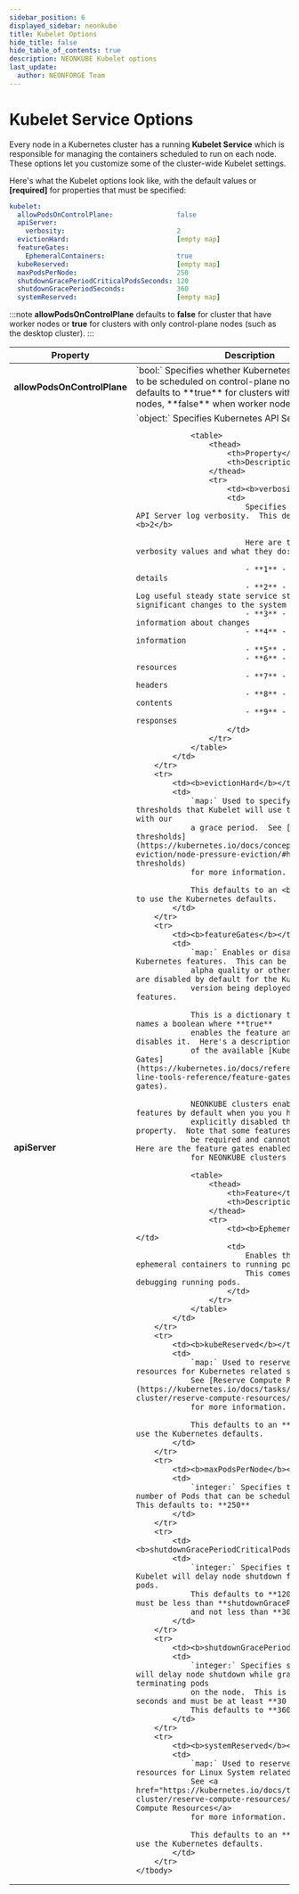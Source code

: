 ```yaml
---
sidebar_position: 6
displayed_sidebar: neonkube
title: Kubelet Options
hide_title: false
hide_table_of_contents: true
description: NEONKUBE Kubelet options
last_update:
  author: NEONFORGE Team
---
```



# Kubelet Service Options

Every node in a Kubernetes cluster has a running **Kubelet Service** which is responsible
for managing the containers scheduled to run on each node.  These options let you customize
some of the cluster-wide Kubelet settings.

Here's what the Kubelet options look like, with the default values
or **[required]** for properties that must be specified:

```yaml
kubelet:
  allowPodsOnControlPlane:                false
  apiServer:
    verbosity:                            2
  evictionHard:                           [empty map]
  featureGates:                           
    EphemeralContainers:                  true
  kubeReserved:                           [empty map]
  maxPodsPerNode:                         250
  shutdownGracePeriodCriticalPodsSeconds: 120
  shutdownGracePeriodSeconds:             360
  systemReserved:                         [empty map]
```                                       

:::note
**allowPodsOnControlPlane** defaults to **false** for cluster that have worker nodes
or **true** for clusters with only control-plane nodes (such as the desktop cluster).
:::

<table>
    <thead>
        <th>Property</th>
        <th>Description</th>
    </thead>
    <tbody>
        <tr>
            <td><b>allowPodsOnControlPlane</b></td>
            <td>
                `bool:` Specifies whether Kubernetes will allow pods to be scheduled on control-plane 
                nodes.  This defaults to **true** for clusters without worker nodes, **false** when
                worker nodes are present.
            </td>
        </tr>
        <tr>
            <td><b>apiServer</b></td>
            <td>
                `object:` Specifies Kubernetes API Server options.

                <table>
                    <thead>
                        <th>Property</th>
                        <th>Description</th>
                    </thead>
                    <tr>
                        <td><b>verbosity</b></td>
                        <td>
                            Specifies the Kubernetes API Server log verbosity.  This defaults to: <b>2</b>

                            Here are the supported verbosity values and what they do:

                            - **1** - Log minimal details
                            - **2** - **(default)** Log useful steady state service status and significant changes to the system
                            - **3** - Log extended information about changes
                            - **4** - Log debug information
                            - **5** - *Undefined*
                            - **6** - Log requested resources
                            - **7** - Log HTTP request headers
                            - **8** - Log HTTP request contents
                            - **9** - Log HTTP request responses
                        </td>
                    </tr>
                </table>
            </td>
        </tr>
        <tr>
            <td><b>evictionHard</b></td>
            <td>
                `map:` Used to specify hard eviction thresholds that Kubelet will use to evict pods with our
                a grace period.  See [Hard eviction thresholds](https://kubernetes.io/docs/concepts/scheduling-eviction/node-pressure-eviction/#hard-eviction-thresholds)
                for more information.

                This defaults to an <b>empty map</b> to use the Kubernetes defaults.
            </td>
        </tr>
        <tr>
            <td><b>featureGates</b></td>
            <td>
                `map:` Enables or disables specific Kubernetes features.  This can be used to enable
                alpha quality or other features that are disabled by default for the Kubernetes
                version being deployed or to disable features.

                This is a dictionary that maps feature names a boolean where **true**
                enables the feature and **false** disables it.  Here's a description
                of the available [Kubernetes Feature Gates](https://kubernetes.io/docs/reference/command-line-tools-reference/feature-gates/#feature-gates).

                NEONKUBE clusters enable specific features by default when you you haven't
                explicitly disabled them via this property.  Note that some features may 
                be required and cannot be disabled.  Here are the feature gates enabled
                for NEONKUBE clusters by default:

                <table>
                    <thead>
                        <th>Feature</th>
                        <th>Description</th>
                    </thead>
                    <tr>
                        <td><b>EphemeralContainers</b></td>
                        <td>
                            Enables the ability to add ephemeral containers to running pods.
                            This comes in handy for debugging running pods.
                        </td>
                    </tr>
                </table>
            </td>
        </tr>
        <tr>
            <td><b>kubeReserved</b></td>
            <td>
                `map:` Used to reserve system resources for Kubernetes related services.
                See [Reserve Compute Resources](https://kubernetes.io/docs/tasks/administer-cluster/reserve-compute-resources/)
                for more information.

                This defaults to an **empty map** to use the Kubernetes defaults.
            </td>
        </tr>
        <tr>
            <td><b>maxPodsPerNode</b></td>
            <td>
                `integer:` Specifies the maximum number of Pods that can be scheduled on a node. This defaults to: **250**
            </td>
        </tr>
        <tr>
            <td><b>shutdownGracePeriodCriticalPodsSeconds</b></td>
            <td>
                `integer:` Specifies the seconds that Kubelet will delay node shutdown for critical pods.
                This defaults to **120 seconds** and must be less than **shutdownGracePeriodSeconds**
                and not less than **30 seconds**.
            </td>
        </tr>
        <tr>
            <td><b>shutdownGracePeriodSeconds</b></td>
            <td>
                `integer:` Specifies seconds Kubelet will delay node shutdown while gracefully terminating pods
                on the node.  This is expressed in seconds and must be at least **30 seconds**.
                This defaults to **360 seconds**.
            </td>
        </tr>
        <tr>
            <td><b>systemReserved</b></td>
            <td>
                `map:` Used to reserve system resources for Linux System related services.
                See <a href="https://kubernetes.io/docs/tasks/administer-cluster/reserve-compute-resources/">Reserve Compute Resources</a>
                for more information.

                This defaults to an **empty map** to use the Kubernetes defaults.
            </td>
        </tr>
    </tbody>
</table>
